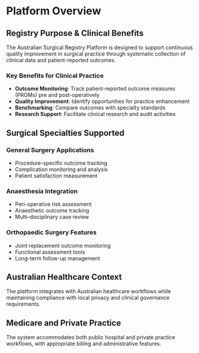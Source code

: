 # Platform Overview {#sec-platform-overview}

## Registry Purpose & Clinical Benefits {#sec-registry-benefits}

The Australian Surgical Registry Platform is designed to support continuous quality improvement in surgical practice through systematic collection of clinical data and patient-reported outcomes.

### Key Benefits for Clinical Practice

-   **Outcome Monitoring**: Track patient-reported outcome measures (PROMs) pre and post-operatively
-   **Quality Improvement**: Identify opportunities for practice enhancement
-   **Benchmarking**: Compare outcomes with specialty standards
-   **Research Support**: Facilitate clinical research and audit activities

## Surgical Specialties Supported {#sec-specialties}

### General Surgery Applications

-   Procedure-specific outcome tracking
-   Complication monitoring and analysis
-   Patient satisfaction measurement

### Anaesthesia Integration

-   Peri-operative risk assessment
-   Anaesthetic outcome tracking
-   Multi-disciplinary case review

### Orthopaedic Surgery Features

-   Joint replacement outcome monitoring
-   Functional assessment tools
-   Long-term follow-up management

## Australian Healthcare Context {#sec-australian-context}

The platform integrates with Australian healthcare workflows while maintaining compliance with local privacy and clinical governance requirements.

::: callout-note
## Medicare and Private Practice

The system accommodates both public hospital and private practice workflows, with appropriate billing and administrative features.
:::
